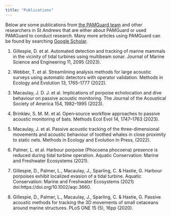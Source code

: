 ```yaml
---
title: "Publications"
---
```


Below are some publications from [the PAMGuard team](team/team.qmd) and other researchers in St Andrews that are either about PAMGuard or used PAMGuard to conduct research.
Many more articles using PAMGuard can be found by searching <a href="https://scholar.google.com/citations?hl=en&user=y2FqZcYAAAAJ&view_op=list_works&authuser=2&sortby=pubdate" target="google">Google Scholar</a>.

1.  Gillespie, D. et al. Automated detection and tracking of marine mammals in the vicinity of tidal turbines using multibeam sonar. Journal of Marine Science and Engineering 11, 2095 (2023).

2.  Webber, T. et al. Streamlining analysis methods for large acoustic surveys using automatic detectors with operator validation. Methods in Ecology and Evolution 13, 1765–1777 (2022).

3.  Macaulay, J. D. J. et al. Implications of porpoise echolocation and dive behaviour on passive acoustic monitoring. The Journal of the Acoustical Society of America 154, 1982–1995 (2023).

4.  Brinkløv, S. M. M. et al. Open‐source workflow approaches to passive acoustic monitoring of bats. Methods Ecol Evol 14, 1747–1763 (2023).

5.  Macaulay, J. et al. Passive acoustic tracking of the three-dimensional movements and acoustic behaviour of toothed whales in close proximity to static nets. Methods in Ecology and Evolution In Press, (2022).

6.  Palmer, L. et al. Harbour porpoise (Phocoena phocoena) presence is reduced during tidal turbine operation. Aquatic Conservation: Marine and Freshwater Ecosystems (2021).

7.  Gillespie, D., Palmer, L., Macaulay, J., Sparling, C. & Hastie, G. Harbour porpoises exhibit localized evasion of a tidal turbine. Aquatic Conservation: Marine and Freshwater Ecosystems (2021) doi:https://doi.org/10.1002/aqc.3660.

8.  Gillespie, D., Palmer, L., Macaulay, J., Sparling, C. & Hastie, G. Passive acoustic methods for tracking the 3D movements of small cetaceans around marine structures. PLoS ONE 15 (5), 16pp (2020).

